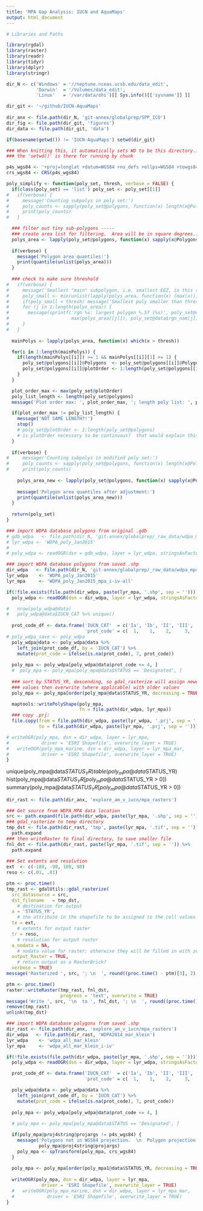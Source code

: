 ```yaml
---
title: 'MPA Gap Analysis: IUCN and AquaMaps'
output: html_document
---
```


```r

# Libraries and Paths

library(rgdal)
library(raster)
library(readr)
library(tidyr)
library(dplyr)
library(stringr)

dir_N <- c('Windows' = '//neptune.nceas.ucsb.edu/data_edit',
           'Darwin'  = '/Volumes/data_edit',
           'Linux'   = '/var/data/ohi')[[ Sys.info()[['sysname']] ]]

dir_git <- '~/github/IUCN-AquaMaps'
  
dir_anx <- file.path(dir_N, 'git-annex/globalprep/SPP_ICO')
dir_fig <- file.path(dir_git, 'figures')
dir_data <- file.path(dir_git, 'data')

if(basename(getwd()) != 'IUCN-AquaMaps') setwd(dir_git)

### When knitting this, it automatically sets WD to be this directory...
### the 'setwd()' is there for running by chunk

p4s_wgs84 <- '+proj=longlat +datum=WGS84 +no_defs +ellps=WGS84 +towgs84=0,0,0'
crs_wgs84 <- CRS(p4s_wgs84)

```

``` r
poly_simplify <- function(poly_set, thresh, verbose = FALSE) {
  if(class(poly_set) == 'list') poly_set <- poly_set[[1]]
#   if(verbose) {
#     message('Counting subpolys in poly set:')
#     poly_counts <- sapply(poly_set@polygons, function(x) length(x@Polygons))
#     print(poly_counts)
#   }

  ### filter out tiny sub-polygons -----
  ### create area list for filtering.  Area will be in square degrees... 
  polys_area <- lapply(poly_set@polygons, function(x) sapply(x@Polygons, function(y) y@area))
      
  if(verbose) {
    message('Polygon area quantiles:')
    print(quantile(unlist(polys_area)))
  }
  
  ### check to make sure threshold 
#   if(verbose) {
#     message('Smallest "main" subpolygon, i.e. smallest EEZ, in this set:')
#     poly_small <- min(unlist(lapply(polys_area, function(x) (max(x)))))
#     if(poly_small < thresh) message('Smallest poly smaller than threshold value of ', thresh)
#     for (j in 1:length(polys_area)) {
#       message(sprintf('rgn %s: largest polygon %.5f (%s)', poly_set@data$rgn_id[j], 
#                       max(polys_area[[j]]), poly_set@data$rgn_nam[j]))
#     }
#   }
    
  mainPolys <- lapply(polys_area, function(x) which(x > thresh))

  for(i in 1:length(mainPolys)) {
    if(length(mainPolys[[i]]) >= 1 && mainPolys[[i]][1] >= 1) {
      poly_set@polygons[[i]]@Polygons  <- poly_set@polygons[[i]]@Polygons[mainPolys[[i]]]
      poly_set@polygons[[i]]@plotOrder <- 1:length(poly_set@polygons[[i]]@Polygons)
    }
  }

  plot_order_max <- max(poly_set@plotOrder)
  poly_list_length <- length(poly_set@polygons)
  message('Plot order max: ', plot_order_max, '; length poly list: ', poly_list_length)

  if(plot_order_max != poly_list_length) {
    message('NOT SAME LENGTH?!')
    stop()
    # poly_set@plotOrder <- 1:length(poly_set@polygons)
    # is plotOrder necessary to be continuous?  that would explain this line.
  }
  
  if(verbose) {
#     message('Counting subpolys in modified poly set:')
#     poly_counts <- sapply(poly_set@polygons, function(x) length(x@Polygons))
#     print(poly_counts)
    
    polys_area_new <- lapply(poly_set@polygons, function(x) sapply(x@Polygons, function(y) y@area))
      
    message('Polygon area quantiles after adjustment:')
    print(quantile(unlist(polys_area_new)))
  }
  
  return(poly_set)
}

```

``` r

### import WDPA database polygons from original .gdb
# gdb_wdpa   <- file.path(dir_N, 'git-annex/globalprep/_raw_data/wdpa_mpa/WDPA_Jan2015_Public/WDPA_Jan2015_Public.gdb')
# lyr_wdpa <- 'WDPA_poly_Jan2015'
# 
# poly_wdpa <- readOGR(dsn = gdb_wdpa, layer = lyr_wdpa, stringsAsFactors = FALSE)

### import WDPA database polygons from saved .shp
dir_wdpa   <- file.path(dir_N, 'git-annex/globalprep/_raw_data/wdpa_mpa/WDPA_Jan2015_Public')
lyr_wdpa    <- 'WDPA_poly_Jan2015'
lyr_mpa     <- 'WDPA_poly_Jan2015_mpa_i-iv-all'

if(!file.exists(file.path(dir_wdpa, paste(lyr_mpa, '.shp', sep = '')))) {
  poly_wdpa <- readOGR(dsn = dir_wdpa, layer = lyr_wdpa, stringsAsFactors = FALSE)

#   nrow(poly_wdpa@data)
#   poly_wdpa@data$IUCN_CAT %>% unique()
  
  prot_code_df <- data.frame('IUCN_CAT'  = c('Ia', 'Ib', 'II', 'III', 'IV', 'V', 'VI'),
                             'prot_code' = c(  1,    1,    2,     3,    4,   5,    6))
# poly_wdpa_save <- poly_wdpa
  poly_wdpa@data <- poly_wdpa@data %>%
    left_join(prot_code_df, by = 'IUCN_CAT') %>%
    mutate(prot_code = ifelse(is.na(prot_code), 7, prot_code))
  
  poly_mpa <- poly_wdpa[poly_wdpa@data$prot_code <= 4, ]
  #  poly_mpa <- poly_mpa[poly_mpa@data$STATUS == 'Designated', ]
    
  ### sort by STATUS_YR, descending, so gdal_rasterize will assign newer
  ### values then overwrite (where applicable) with older values
  poly_mpa <- poly_mpa[order(poly_mpa@data$STATUS_YR, decreasing = TRUE), ]

  maptools::writePolyShape(poly_mpa, 
                           fn = file.path(dir_wdpa, lyr_mpa))
  ### copy .prj:
  file.copy(from = file.path(dir_wdpa, paste(lyr_wdpa, '.prj', sep = '')), 
            to = file.path(dir_wdpa, paste(lyr_mpa, '.prj', sep = '')))  

# writeOGR(poly_mpa, dsn = dir_wdpa, layer = lyr_mpa,
#            driver = 'ESRI Shapefile', overwrite_layer = TRUE)
#   writeOGR(poly_mpa_marine, dsn = dir_wdpa, layer = lyr_mpa_mar,
#            driver = 'ESRI Shapefile', overwrite_layer = TRUE)
}

```

unique(poly_mpa@data$STATUS_YR)
table(poly_mpa@data$STATUS_YR)
hist(poly_mpa@data$STATUS_YR[poly_mpa@data$STATUS_YR > 0])
summary(poly_mpa@data$STATUS_YR[poly_mpa@data$STATUS_YR > 0])

``` r
dir_rast <- file.path(dir_anx, 'explore_am_v_iucn/mpa_rasters')

### Get source from WDPA_MPA data location
src <- path.expand(file.path(dir_wdpa, paste(lyr_mpa, '.shp', sep = '')))
### gdal_rasterize to temp directory
tmp_dst <- file.path(dir_rast, 'tmp', paste(lyr_mpa, '.tif', sep = '')) %>%
  path.expand
### then writeRaster to final directory, to save smaller file
fnl_dst <- file.path(dir_rast, paste(lyr_mpa, '.tif', sep = '')) %>%
  path.expand
  
### Set extents and resolution
ext  <- c(-180, -90, 180, 90)
reso <- c(.01, .01)

ptm <- proc.time()
tmp_rast <- gdalUtils::gdal_rasterize(
  src_datasource = src,
  dst_filename   = tmp_dst, 
    # destination for output
  a = 'STATUS_YR', 
    # the attribute in the shapefile to be assigned to the cell values
  te = ext, 
    # extents for output raster
  tr = reso,  
    # resolution for output raster
  a_nodata = NA, 
    # nodata value for raster; otherwise they will be filled in with zeroes
  output_Raster = TRUE,
    # return output as a RasterBrick? 
  verbose = TRUE)
message('Rasterized ', src, '; \n  ', round((proc.time() - ptm)[3], 2), ' seconds')

ptm <- proc.time()
raster::writeRaster(tmp_rast, fnl_dst, 
                    progress = 'text', overwrite = TRUE)
message('Write ', src, '\n  to ', fnl_dst, '; \n  ', round((proc.time() - ptm)[3], 2), ' seconds')
remove(tmp_rast)
unlink(tmp_dst)

```


``` r

### import WDPA database polygons from saved .shp
dir_rast <- file.path(dir_anx, 'explore_am_v_iucn/mpa_rasters')
dir_wdpa   <- file.path(dir_rast, 'WDPA2014_mar_klein')
lyr_wdpa    <- 'wdpa_all_mar_klein'
lyr_mpa     <- 'wdpa_all_mar_klein_i-iv'

if(!file.exists(file.path(dir_wdpa, paste(lyr_mpa, '.shp', sep = '')))) {
  poly_wdpa <- readOGR(dsn = dir_wdpa, layer = lyr_wdpa, stringsAsFactors = FALSE)

  prot_code_df <- data.frame('IUCN_CAT'  = c('Ia', 'Ib', 'II', 'III', 'IV', 'V', 'VI'),
                             'prot_code' = c(  1,    1,    2,     3,    4,   5,    6))

  poly_wdpa@data <- poly_wdpa@data %>%
    left_join(prot_code_df, by = 'IUCN_CAT') %>%
    mutate(prot_code = ifelse(is.na(prot_code), 7, prot_code))
  
  poly_mpa <- poly_wdpa[poly_wdpa@data$prot_code <= 4, ]
  
  # poly_mpa <- poly_mpa[poly_mpa@data$STATUS == 'Designated', ]

  if(poly_mpa@proj4string@projargs != p4s_wgs84) {
    message('Polygons not in WGS84 projection.  \n  Polygon projection: ', 
            poly_mpa@proj4string@projargs)
    poly_mpa <- spTransform(poly_mpa, crs_wgs84)
  }
  
  poly_mpa <- poly_mpa[order(poly_mpa1@data$STATUS_YR, decreasing = TRUE), ]
  
  writeOGR(poly_mpa, dsn = dir_wdpa, layer = lyr_mpa,
             driver = 'ESRI Shapefile', overwrite_layer = TRUE)
  #   writeOGR(poly_mpa_marine, dsn = dir_wdpa, layer = lyr_mpa_mar,
  #            driver = 'ESRI Shapefile', overwrite_layer = TRUE)
}

```

